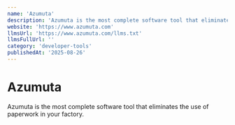 ```yaml
---
name: 'Azumuta'
description: 'Azumuta is the most complete software tool that eliminates the use of paperwork in your factory.'
website: 'https://www.azumuta.com'
llmsUrl: 'https://www.azumuta.com/llms.txt'
llmsFullUrl: ''
category: 'developer-tools'
publishedAt: '2025-08-26'
---
```


# Azumuta

Azumuta is the most complete software tool that eliminates the use of paperwork in your factory.
